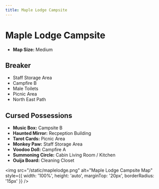 ```yaml
---
title: Maple Lodge Campsite
---
```


# Maple Lodge Campsite

- **Map Size:** Medium

## Breaker

- Staff Storage Area
- Campfire B
- Male Toilets
- Picnic Area
- North East Path

## Cursed Possessions

- **Music Box:** Campsite B
- **Haunted Mirror:** Recpeption Building
- **Tarot Cards:** Picnic Area
- **Monkey Paw:** Staff Storage Area
- **Voodoo Doll:** Campfire A
- **Summoning Circle:** Cabin Living Room / Kitchen
- **Ouija Board:** Cleaning Closet

<img src="/static/maplelodge.png" alt="Maple Lodge Campsite Map" style={{ width: '100%', height: 'auto', marginTop: '20px', borderRadius: '15px' }} />